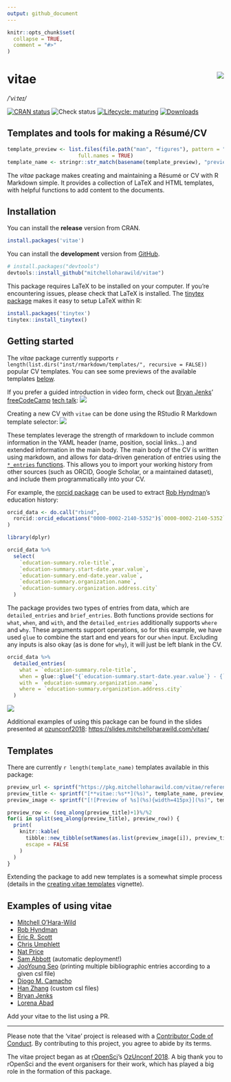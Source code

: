 ```yaml
---
output: github_document
---
```


<!-- README.md is generated from README.Rmd. Please edit that file -->

```r
knitr::opts_chunk$set(
  collapse = TRUE,
  comment = "#>"
)
```

# vitae <img src="man/figures/logo.png" align="right" />
*/ˈviːteɪ/*

[![CRAN status](https://www.r-pkg.org/badges/version/vitae)](https://cran.r-project.org/package=vitae)
![Check status](https://github.com/mitchelloharawild/vitae/workflows/R-CMD-check/badge.svg)
[![Lifecycle: maturing](https://img.shields.io/badge/lifecycle-maturing-blue.svg)](https://lifecycle.r-lib.org/articles/stages.html#maturing)
[![Downloads](https://cranlogs.r-pkg.org/badges/vitae)](https://cran.r-project.org/package=vitae)

## Templates and tools for making a Résumé/CV

```r
template_preview <- list.files(file.path("man", "figures"), pattern = "^preview", 
                       full.names = TRUE)
template_name <- stringr::str_match(basename(template_preview), "preview-(.+?)\\.png")[,2]
```
The *vitae* package makes creating and maintaining a Résumé or CV with R Markdown simple. It provides a collection of LaTeX and HTML templates, with helpful functions to add content to the documents. 

## Installation

You can install the **release** version from CRAN.

```r
install.packages('vitae')
```

You can install the **development** version from
[GitHub](https://github.com/mitchelloharawild/vitae).

```r
# install.packages("devtools")
devtools::install_github("mitchelloharawild/vitae")
```

This package requires LaTeX to be installed on your computer. If you're encountering issues, please check that LaTeX is installed. The [tinytex package](https://github.com/yihui/tinytex) makes it easy to setup LaTeX within R:

```r
install.packages('tinytex')
tinytex::install_tinytex()
```

## Getting started

The *vitae* package currently supports `r length(list.dirs("inst/rmarkdown/templates/", recursive = FALSE))` popular CV templates. You can see some previews of the available templates [below](#templates).

If you prefer a guided introduction in video form, check out [Bryan Jenks](https://github.com/tallguyjenks)' [freeCodeCamp](https://github.com/freeCodeCamp/freeCodeCamp) [tech talk](https://youtu.be/cMlRAiQUdD8):
[![](man/figures/freecodecamp.jpg)](https://youtu.be/cMlRAiQUdD8)

Creating a new CV with `vitae` can be done using the RStudio R Markdown template selector:
![](man/figures/template_gui.png)

These templates leverage the strength of rmarkdown to include common information in the YAML header (name, position, social links...) and extended information in the main body. The main body of the CV is written using markdown, and allows for data-driven generation of entries using the [`*_entries` functions](https://pkg.mitchelloharawild.com/vitae/reference/cventries.html). This allows you to import your working history from other sources (such as ORCID, Google Scholar, or a maintained dataset), and include them programmatically into your CV.

For example, the [rorcid package](https://github.com/ropensci/rorcid) can be used to extract [Rob Hyndman](https://orcid.org/0000-0002-2140-5352)'s education history:

```r
orcid_data <- do.call("rbind",
  rorcid::orcid_educations("0000-0002-2140-5352")$`0000-0002-2140-5352`$`affiliation-group`$summaries
)
```

```r
library(dplyr)

orcid_data %>% 
  select(
    `education-summary.role-title`, 
    `education-summary.start-date.year.value`,
    `education-summary.end-date.year.value`,
    `education-summary.organization.name`,
    `education-summary.organization.address.city`
  )
```

The package provides two types of entries from data, which are `detailed_entries` and `brief_entries`. Both functions provide sections for `what`, `when`, and `with`, and the `detailed_entries` additionally supports `where` and `why`. These arguments support operations, so for this example, we have used `glue` to combine the start and end years for our `when` input. Excluding any inputs is also okay (as is done for `why`), it will just be left blank in the CV.

```r
orcid_data %>%
  detailed_entries(
    what = `education-summary.role-title`,
    when = glue::glue("{`education-summary.start-date.year.value`} - {`education-summary.end-date.year.value`}"),
    with = `education-summary.organization.name`,
    where = `education-summary.organization.address.city`
  )
```

![](man/figures/education.png)

Additional examples of using this package can be found in the slides presented at [ozunconf2018](https://ozunconf18.ropensci.org/): [https://slides.mitchelloharawild.com/vitae/](https://slides.mitchelloharawild.com/vitae/)

## Templates

There are currently `r length(template_name)` templates available in this package:

```r
preview_url <- sprintf("https://pkg.mitchelloharawild.com/vitae/reference/%s.html", template_name)
preview_title <- sprintf("[**vitae::%s**](%s)", template_name, preview_url)
preview_image <- sprintf("[![Preview of %s](%s){width=415px}](%s)", template_name, template_preview, preview_url)

preview_row <- (seq_along(preview_title)+1)%/%2
for(i in split(seq_along(preview_title), preview_row)) {
  print(
    knitr::kable(
      tibble::new_tibble(setNames(as.list(preview_image[i]), preview_title[i]), nrow = 1),
      escape = FALSE
    )
  )
}
```
Extending the package to add new templates is a somewhat simple process (details in the [creating vitae templates](https://pkg.mitchelloharawild.com/vitae/articles/extending.html) vignette).

## Examples of using vitae

- [Mitchell O'Hara-Wild](https://github.com/mitchelloharawild/CV)
- [Rob Hyndman](https://github.com/robjhyndman/CV)
- [Eric R. Scott](https://github.com/Aariq/curriculum-vitae)
- [Chris Umphlett](http://chrisumphlett.com/posts/vitae-package/)
- [Nat Price](https://github.com/natbprice/cv)
- [Sam Abbott](https://github.com/seabbs/cv) (automatic deployment!)
- [JooYoung Seo](https://github.com/jooyoungseo/jy_CV) (printing multiple bibliographic entries according to a given csl file)
- [Diogo M. Camacho](https://github.com/diogocamacho/CV)
- [Han Zhang](https://github.com/HanZhang-psych/CV) (custom csl files)
- [Bryan Jenks](https://github.com/tallguyjenks/CV)
- [Lorena Abad](https://github.com/loreabad6/R-CV)

Add your vitae to the list using a PR.

---

Please note that the 'vitae' project is released with a [Contributor Code of Conduct](https://github.com/mitchelloharawild/vitae/blob/master/.github/CODE_OF_CONDUCT.md). By contributing to this project, you agree to abide by its terms.

The vitae project began as at [rOpenSci](https://ropensci.org/)'s [OzUnconf 2018](https://ozunconf18.ropensci.org/). A big thank you to rOpenSci and the event organisers for their work, which has played a big role in the formation of this package.
